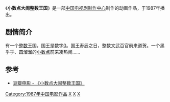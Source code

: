 {{Infobox Film
|片名          = 小数点大闹整数王国
|其他名称      = 
|图像          = 
|图像说明      = 
|导演          = [[方澎|方澎]]
|监制          = 
|制片          = 
|编剧          = 
|剧本          = 
|故事          = 
|原著          = 
|旁白          = 
|统筹          = 
|主演          = 
|分级          = 
|副标题        = 
|主题曲        = 
|片头曲        = 
|片尾曲        = 
|配乐          = 
|摄影          = 
|剪辑          = 
|制片商        = [[中国电视剧制作中心|中国电视剧制作中心]]
|发行商        = 
|上映日期      = 1987年
|发行日期      = 
|片长          = 
|产地          = {{CHNML}}
|语言          = [[汉语普通话|汉语普通话]]
|官方网站      = 
|预算          = 
|票房          = 
|前集          = 
|续集          = 
|中国大陆片名  = 
|香港片名      = 
|澳门片名      = 
|台湾片名      = 
|新马片名      = 
|sarft_id    = <!-- 公映许可号码 -->
|amg_id      = <!-- AMG（All Media Guide）ID -->
|imdb_id     = <!-- IMDB（互联网电影数据库）ID -->
}}
《'''小数点大闹整数王国'''》是一部[[中国电视剧制作中心|中国电视剧制作中心]]制作的动画作品，于1987年播出。

==剧情简介==
有一个[[整数|整数]]王国，国王是数字[[0|0]]。国王寿辰之日，整数文武百官前来道贺。一个黑乎乎、圆溜溜的[[小数点|小数点]]前来凑热闹……
==参考==
*[http://movie.douban.com/subject/2407635/ 豆瓣电影 - 《小数点大闹整数王国》] {{Wayback|url=http://movie.douban.com/subject/2407635/ |date=20160307014937 }}

[[Category:1987年中国电影作品|Category:1987年中国电影作品]]
[[Category:1980年代中国动画作品|X]]
[[Category:擬人化角色電影|X]]
[[Category:數學题材電影|X]]